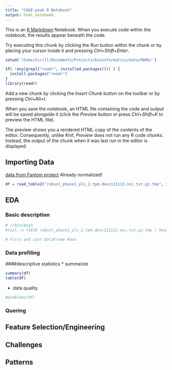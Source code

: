 ```yaml
---
title: "CAGE-peak R Notebook"
output: html_notebook
---
```


This is an [R Markdown](http://rmarkdown.rstudio.com) Notebook. When you execute code within the notebook, the results appear beneath the code. 

Try executing this chunk by clicking the *Run* button within the chunk or by placing your cursor inside it and pressing *Ctrl+Shift+Enter*. 

```r
setwd('/home/kirill/Documents/Projects/bioinformatics/data/MARA/')

if( !any(grepl("readr", installed.packages())) ) {
  install.packages("readr")
}
library(readr)
```

Add a new chunk by clicking the *Insert Chunk* button on the toolbar or by pressing *Ctrl+Alt+I*.

When you save the notebook, an HTML file containing the code and output will be saved alongside it (click the *Preview* button or press *Ctrl+Shift+K* to preview the HTML file).

The preview shows you a rendered HTML copy of the contents of the editor. Consequently, unlike *Knit*, *Preview* does not run any R code chunks. Instead, the output of the chunk when it was last run in the editor is displayed.

## Importing Data
[data from Fantom project](http://fantom.gsc.riken.jp/5/datafiles/phase2.0/extra/CAGE_peaks/hg19.cage_peak_phase1and2combined_tpm_ann.osc.txt.gz)
Already normalized!
```r
df = read_table2("robust_phase1_pls_2.tpm.desc121113.osc.txt.gz.tmp", skip=1837, n_max = 10)
```

## EDA
### Basic description
```r
# !/bin/bash
#tail -n +1838 robust_phase1_pls_2.tpm.desc121113.osc.txt.gz.tmp | head -n 1

# First and Last DataFrame Rows
```
### Data profiling
####descriptive statistics
* summarize
```r
summary(df)
table(df)
```
* data quality
```r
#problems(df)
```

### Quering

## Feature Selection/Engineering

## Challenges

## Patterns
